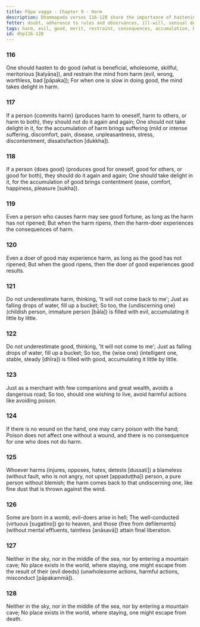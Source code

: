 ```yaml
---
title: Pāpa vagga - Chapter 9 - Harm
description: Dhammapada verses 116-128 share the importance of hastening to do good, restraining the mind from harm, the consequences of harm and good, the accumulation of evil and good, the importance of avoiding harmful actions, the consequences of harming a blameless person, the results of evil and good, and the inevitability of death.
fetter: doubt, adherence to rules and observances, ill-will, sensual desire, conceit, personal existence, ignorance
tags: harm, evil, good, merit, restraint, consequences, accumulation, blameless, death, suffering, contentment, dhp
id: dhp116-128
---
```


### 116

One should hasten to do good (what is beneficial, wholesome, skillful, meritorious [kalyāṇa]),
and restrain the mind from harm (evil, wrong, worthless, bad [pāpaka]);
For when one is slow in doing good,
the mind takes delight in harm.

### 117

If a person \{commits harm} (produces harm to oneself, harm to others, or harm to both),
they should not do it again and again;
One should not take delight in it,
for the accumulation of harm brings suffering (mild or intense suffering, discomfort, pain, disease, unpleasantness, stress, discontentment, dissatisfaction [dukkha]).

### 118

If a person \{does good} (produces good for oneself, good for others, or good for both),
they should do it again and again;
One should take delight in it,
for the accumulation of good brings contentment (ease, comfort, happiness, pleasure [sukha]).

### 119

Even a person who causes harm may see good fortune,
as long as the harm has not ripened;
But when the harm ripens,
then the harm-doer experiences the consequences of harm.

### 120

Even a doer of good may experience harm,
as long as the good has not ripened;
But when the good ripens,
then the doer of good experiences good results.

### 121

Do not underestimate harm,
thinking, 'It will not come back to me';
Just as falling drops of water,
fill up a bucket;
So too, the \{undiscerning one} (childish person, immature person [bāla]) is filled with evil,
accumulating it little by little.

### 122

Do not underestimate good,
thinking, 'It will not come to me';
Just as falling drops of water,
fill up a bucket;
So too, the \{wise one} (intelligent one, stable, steady [dhīra]) is filled with good,
accumulating it little by little.

### 123

Just as a merchant with few companions and great wealth,
avoids a dangerous road;
So too, should one wishing to live,
avoid harmful actions like avoiding poison.

### 124

If there is no wound on the hand,
one may carry poison with the hand;
Poison does not affect one without a wound,
and there is no consequence for one who does not do harm.

### 125

Whoever harms (injures, opposes, hates, detests [dussati]) a blameless (without fault, who is not angry, not upset [appaduṭṭha]) person,
a pure person without blemish;
the harm comes back to that undiscerning one,
like fine dust that is thrown against the wind.

### 126

Some are born in a womb,
evil-doers arise in hell;
The well-conducted (virtuous [sugatino]) go to heaven,
and those \{free from defilements} (without mental effluents, taintless [anāsavā]) attain final liberation.

### 127

Neither in the sky, nor in the middle of the sea,
nor by entering a mountain cave;
No place exists in the world,
where staying, one might escape from the result of their \{evil deeds} (unwholesome actions, harmful actions, misconduct [pāpakammā]).

### 128

Neither in the sky, nor in the middle of the sea,
nor by entering a mountain cave;
No place exists in the world,
where staying, one might escape from death.